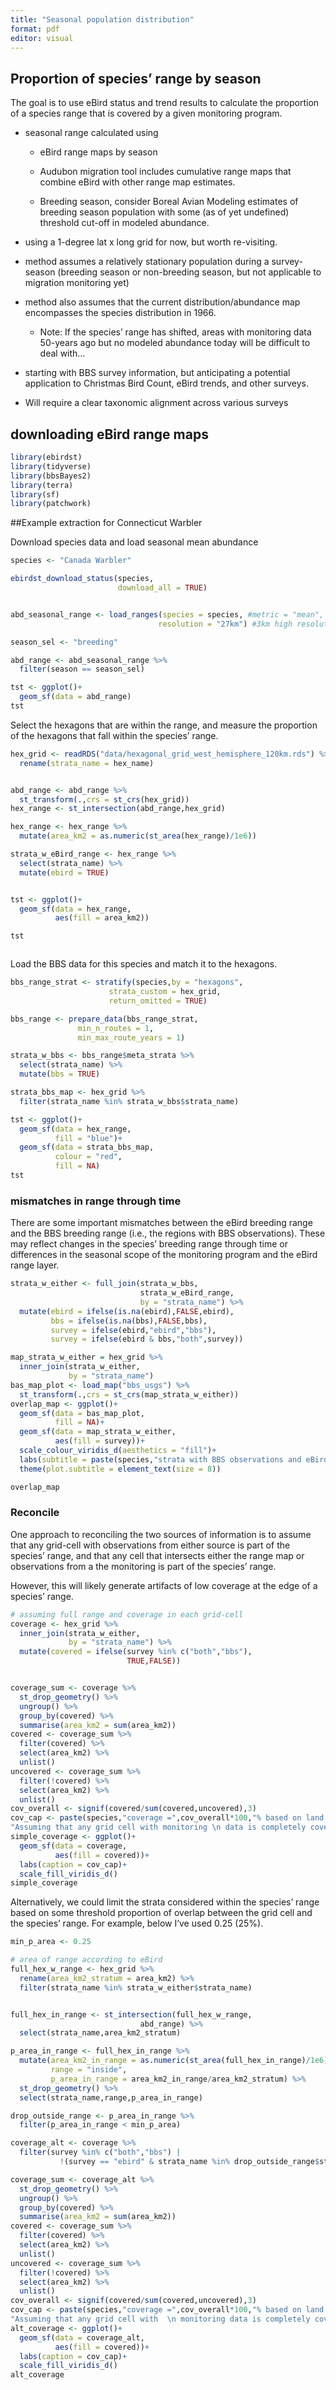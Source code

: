 ```yaml
---
title: "Seasonal population distribution"
format: pdf
editor: visual
---
```


## Proportion of species' range by season

The goal is to use eBird status and trend results to calculate the proportion of a species range that is covered by a given monitoring program.

-   seasonal range calculated using

    -   eBird range maps by season

    -   Audubon migration tool includes cumulative range maps that combine eBird with other range map estimates.

    -   Breeding season, consider Boreal Avian Modeling estimates of breeding season population with some (as of yet undefined) threshold cut-off in modeled abundance.

-   using a 1-degree lat x long grid for now, but worth re-visiting.

-   method assumes a relatively stationary population during a survey-season (breeding season or non-breeding season, but not applicable to migration monitoring yet)

-   method also assumes that the current distribution/abundance map encompasses the species distribution in 1966.

    -   Note: If the species' range has shifted, areas with monitoring data 50-years ago but no modeled abundance today will be difficult to deal with...

-   starting with BBS survey information, but anticipating a potential application to Christmas Bird Count, eBird trends, and other surveys.

-   Will require a clear taxonomic alignment across various surveys

## downloading eBird range maps

```r
library(ebirdst)
library(tidyverse)
library(bbsBayes2)
library(terra)
library(sf)
library(patchwork)

```

##Example extraction for Connecticut Warbler

Download species data and load seasonal mean abundance

```r

species <- "Canada Warbler"

ebirdst_download_status(species,
                        download_all = TRUE)


abd_seasonal_range <- load_ranges(species = species, #metric = "mean", 
                                 resolution = "27km") #3km high resolution

season_sel <- "breeding"

abd_range <- abd_seasonal_range %>% 
  filter(season == season_sel)

tst <- ggplot()+
  geom_sf(data = abd_range)
tst

```

Select the hexagons that are within the range, and measure the proportion of the hexagons that fall within the species' range.

```r

hex_grid <- readRDS("data/hexagonal_grid_west_hemisphere_120km.rds") %>% 
  rename(strata_name = hex_name) 


abd_range <- abd_range %>% 
  st_transform(.,crs = st_crs(hex_grid))
hex_range <- st_intersection(abd_range,hex_grid) 

hex_range <- hex_range %>% 
  mutate(area_km2 = as.numeric(st_area(hex_range)/1e6))

strata_w_eBird_range <- hex_range %>% 
  select(strata_name) %>% 
  mutate(ebird = TRUE)


tst <- ggplot()+
  geom_sf(data = hex_range,
          aes(fill = area_km2))

tst



```

Load the BBS data for this species and match it to the hexagons.

```r

bbs_range_strat <- stratify(species,by = "hexagons",
                      strata_custom = hex_grid,
                      return_omitted = TRUE) 

bbs_range <- prepare_data(bbs_range_strat,
               min_n_routes = 1,
               min_max_route_years = 1) 

strata_w_bbs <- bbs_range$meta_strata %>% 
  select(strata_name) %>% 
  mutate(bbs = TRUE)

strata_bbs_map <- hex_grid %>% 
  filter(strata_name %in% strata_w_bbs$strata_name)

tst <- ggplot()+
  geom_sf(data = hex_range,
          fill = "blue")+
  geom_sf(data = strata_bbs_map,
          colour = "red",
          fill = NA)
tst
```

### mismatches in range through time

There are some important mismatches between the eBird breeding range and the BBS breeding range (i.e., the regions with BBS observations). These may reflect changes in the species' breeding range through time or differences in the seasonal scope of the monitoring program and the eBird range layer.

```r



strata_w_either <- full_join(strata_w_bbs,
                             strata_w_eBird_range,
                             by = "strata_name") %>% 
  mutate(ebird = ifelse(is.na(ebird),FALSE,ebird),
         bbs = ifelse(is.na(bbs),FALSE,bbs),
         survey = ifelse(ebird,"ebird","bbs"),
         survey = ifelse(ebird & bbs,"both",survey))

map_strata_w_either = hex_grid %>% 
  inner_join(strata_w_either,
             by = "strata_name")
bas_map_plot <- load_map("bbs_usgs") %>% 
  st_transform(.,crs = st_crs(map_strata_w_either))
overlap_map <- ggplot()+
  geom_sf(data = bas_map_plot,
          fill = NA)+
  geom_sf(data = map_strata_w_either,
          aes(fill = survey))+
  scale_colour_viridis_d(aesthetics = "fill")+
  labs(subtitle = paste(species,"strata with BBS observations and eBird \n breeding season relative abundance estimates"))+
  theme(plot.subtitle = element_text(size = 8))

overlap_map
```

### Reconcile

One approach to reconciling the two sources of information is to assume that any grid-cell with observations from either source is part of the species' range, and that any cell that intersects either the range map or observations from a the monitoring is part of the species' range.

However, this will likely generate artifacts of low coverage at the edge of a species' range.

```r

# assuming full range and coverage in each grid-cell
coverage <- hex_grid %>% 
  inner_join(strata_w_either,
             by = "strata_name") %>% 
  mutate(covered = ifelse(survey %in% c("both","bbs"),
                          TRUE,FALSE)) 


coverage_sum <- coverage %>% 
  st_drop_geometry() %>% 
  ungroup() %>% 
  group_by(covered) %>% 
  summarise(area_km2 = sum(area_km2))
covered <- coverage_sum %>% 
  filter(covered) %>% 
  select(area_km2) %>% 
  unlist()
uncovered <- coverage_sum %>% 
  filter(!covered) %>% 
  select(area_km2) %>% 
  unlist()
cov_overall <- signif(covered/sum(covered,uncovered),3)
cov_cap <- paste(species,"coverage =",cov_overall*100,"% based on land area  \n of cells covered vs uncovered.",
"Assuming that any grid cell with monitoring \n data is completely covered and any remaining grid cells \n that overlap with the species' range map \n are included in the uncovered range")
simple_coverage <- ggplot()+
  geom_sf(data = coverage,
          aes(fill = covered))+
  labs(caption = cov_cap)+
  scale_fill_viridis_d()
simple_coverage

```

Alternatively, we could limit the strata considered within the species' range based on some threshold proportion of overlap between the grid cell and the species' range. For example, below I've used 0.25 (25%).

```r

min_p_area <- 0.25

# area of range according to eBird
full_hex_w_range <- hex_grid %>% 
  rename(area_km2_stratum = area_km2) %>% 
  filter(strata_name %in% strata_w_either$strata_name)


full_hex_in_range <- st_intersection(full_hex_w_range,
                             abd_range) %>% 
  select(strata_name,area_km2_stratum)

p_area_in_range <- full_hex_in_range %>% 
  mutate(area_km2_in_range = as.numeric(st_area(full_hex_in_range)/1e6),
         range = "inside",
         p_area_in_range = area_km2_in_range/area_km2_stratum) %>% 
  st_drop_geometry() %>% 
  select(strata_name,range,p_area_in_range)

drop_outside_range <- p_area_in_range %>% 
  filter(p_area_in_range < min_p_area)

coverage_alt <- coverage %>% 
  filter(survey %in% c("both","bbs") |
           !(survey == "ebird" & strata_name %in% drop_outside_range$strata_name))

coverage_sum <- coverage_alt %>% 
  st_drop_geometry() %>% 
  ungroup() %>% 
  group_by(covered) %>% 
  summarise(area_km2 = sum(area_km2))
covered <- coverage_sum %>% 
  filter(covered) %>% 
  select(area_km2) %>% 
  unlist()
uncovered <- coverage_sum %>% 
  filter(!covered) %>% 
  select(area_km2) %>% 
  unlist()
cov_overall <- signif(covered/sum(covered,uncovered),3)
cov_cap <- paste(species,"coverage =",cov_overall*100,"% based on land area \n  of cells covered vs uncovered.",
"Assuming that any grid cell with  \n monitoring data is completely covered and only grid cells \n with >",(1-min_p_area)*100,"% overlap with the species'  \n range map are included in the uncovered range")
alt_coverage <- ggplot()+
  geom_sf(data = coverage_alt,
          aes(fill = covered))+
  labs(caption = cov_cap)+
  scale_fill_viridis_d()
alt_coverage
```
